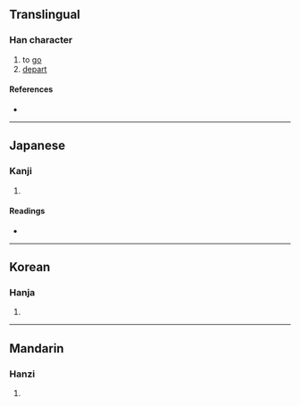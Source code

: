 {{character info/new}}
==Translingual==

===Han character===
{{Han char|rn=28|rad=厶|as=03|sn=5|four=|canj=KI,XXKI|ids=⿱大厶}}

# to [[go]]
# [[depart]]

====References====
* {{Han ref|kx=0164.090|dkj=03069|dj=0372.060|hdz=10385.010|uh=53BA|ud=21434}}

----

==Japanese==

===Kanji===
{{ja-kanji|grade=|rs=厶03}}

# {{defn|lang=ja|sort=厶03}}

====Readings====
* {{ja-readings
|goon=こ
|kanon=きょ
|kun=さ-る
}}

----

==Korean==

===Hanja===
{{ko-hanja|hangeul=거|rv=geo|mr=kŏ}}

# {{defn|lang=ko|sort=厶03}}

----

==Mandarin==

===Hanzi===
{{cmn-hanzi|pin=[[qù]] ([[qu4]])|wg=ch'ü<sup>4</sup>}}

# {{defn|lang=cmn|sort=厶03}}